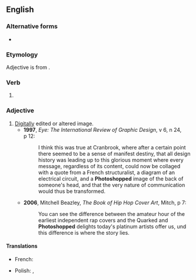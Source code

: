 ==English==

===Alternative forms===
* {{l|en|Photoshopped}}

===Etymology===
Adjective is from {{m|en|photoshop|pos=verb}}.

===Verb===
{{head|en|verb form}}

# {{en-past of|photoshop}}

===Adjective===
{{en-adj|-}}

# [[digitally|Digitally]] edited or altered image.
#* '''1997''', ''Eye: The International Review of Graphic Design'', v 6, n 24, p 12:
#*: I think this was true at Cranbrook, where after a certain point there seemed to be a sense of manifest destiny, that all design history was leading up to this glorious moment where every message, regardless of its content, could now be collaged with a quote from a French structuralist, a diagram of an electrical circuit, and a '''Photoshopped''' image of the back of someone's head, and that the very nature of communication would thus be transformed.
#* '''2006''', Mitchell Beazley, ''The Book of Hip Hop Cover Art'', Mitch, p 7:
#*: You can see the difference between the amateur hour of the earliest independent rap covers and the Quarked and '''Photoshopped''' delights today's platinum artists offer us, und this difference is where the story lies.

====Translations====
{{trans-top|Digitally edited or altered image.}}
* French: {{t+|fr|photoshopé}}
{{trans-mid}}
* Polish: {{t|pl|sfotoszopowane}}, {{t|pl|sphotoshopowane}}
{{trans-bottom}}